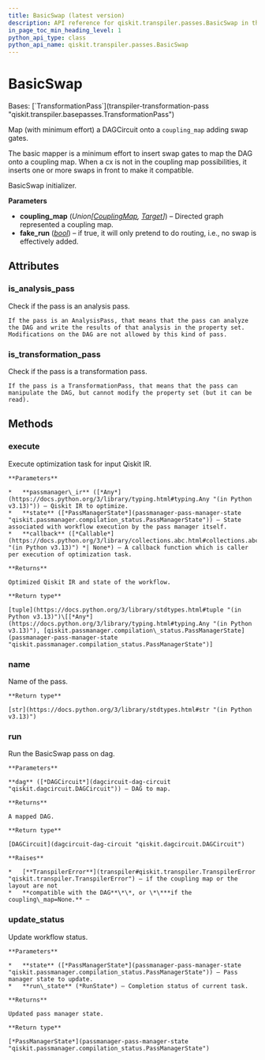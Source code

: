 ```yaml
---
title: BasicSwap (latest version)
description: API reference for qiskit.transpiler.passes.BasicSwap in the latest version of qiskit
in_page_toc_min_heading_level: 1
python_api_type: class
python_api_name: qiskit.transpiler.passes.BasicSwap
---
```


# BasicSwap

<Class id="qiskit.transpiler.passes.BasicSwap" isDedicatedPage={true} github="https://github.com/Qiskit/qiskit/tree/stable/1.3/qiskit/transpiler/passes/routing/basic_swap.py#L24-L166" signature="qiskit.transpiler.passes.BasicSwap(*args, **kwargs)" modifiers="class">
  Bases: [`TransformationPass`](transpiler-transformation-pass "qiskit.transpiler.basepasses.TransformationPass")

  Map (with minimum effort) a DAGCircuit onto a `coupling_map` adding swap gates.

  The basic mapper is a minimum effort to insert swap gates to map the DAG onto a coupling map. When a cx is not in the coupling map possibilities, it inserts one or more swaps in front to make it compatible.

  BasicSwap initializer.

  **Parameters**

  *   **coupling\_map** (*Union\[*[*CouplingMap*](transpiler-coupling-map "qiskit.transpiler.CouplingMap")*,* [*Target*](transpiler-target "qiskit.transpiler.Target")*]*) – Directed graph represented a coupling map.
  *   **fake\_run** ([*bool*](https://docs.python.org/3/library/functions.html#bool "(in Python v3.13)")) – if true, it will only pretend to do routing, i.e., no swap is effectively added.

  ## Attributes

  ### is\_analysis\_pass

  <Attribute id="qiskit.transpiler.passes.BasicSwap.is_analysis_pass">
    Check if the pass is an analysis pass.

    If the pass is an AnalysisPass, that means that the pass can analyze the DAG and write the results of that analysis in the property set. Modifications on the DAG are not allowed by this kind of pass.
  </Attribute>

  ### is\_transformation\_pass

  <Attribute id="qiskit.transpiler.passes.BasicSwap.is_transformation_pass">
    Check if the pass is a transformation pass.

    If the pass is a TransformationPass, that means that the pass can manipulate the DAG, but cannot modify the property set (but it can be read).
  </Attribute>

  ## Methods

  ### execute

  <Function id="qiskit.transpiler.passes.BasicSwap.execute" github="https://github.com/Qiskit/qiskit/tree/stable/1.3/qiskit/transpiler/basepasses.py#L189-L211" signature="execute(passmanager_ir, state, callback=None)">
    Execute optimization task for input Qiskit IR.

    **Parameters**

    *   **passmanager\_ir** ([*Any*](https://docs.python.org/3/library/typing.html#typing.Any "(in Python v3.13)")) – Qiskit IR to optimize.
    *   **state** ([*PassManagerState*](passmanager-pass-manager-state "qiskit.passmanager.compilation_status.PassManagerState")) – State associated with workflow execution by the pass manager itself.
    *   **callback** ([*Callable*](https://docs.python.org/3/library/collections.abc.html#collections.abc.Callable "(in Python v3.13)") *| None*) – A callback function which is caller per execution of optimization task.

    **Returns**

    Optimized Qiskit IR and state of the workflow.

    **Return type**

    [tuple](https://docs.python.org/3/library/stdtypes.html#tuple "(in Python v3.13)")\[[*Any*](https://docs.python.org/3/library/typing.html#typing.Any "(in Python v3.13)"), [qiskit.passmanager.compilation\_status.PassManagerState](passmanager-pass-manager-state "qiskit.passmanager.compilation_status.PassManagerState")]
  </Function>

  ### name

  <Function id="qiskit.transpiler.passes.BasicSwap.name" github="https://github.com/Qiskit/qiskit/tree/stable/1.3/qiskit/passmanager/base_tasks.py#L68-L70" signature="name()">
    Name of the pass.

    **Return type**

    [str](https://docs.python.org/3/library/stdtypes.html#str "(in Python v3.13)")
  </Function>

  ### run

  <Function id="qiskit.transpiler.passes.BasicSwap.run" github="https://github.com/Qiskit/qiskit/tree/stable/1.3/qiskit/transpiler/passes/routing/basic_swap.py#L49-L124" signature="run(dag)">
    Run the BasicSwap pass on dag.

    **Parameters**

    **dag** ([*DAGCircuit*](dagcircuit-dag-circuit "qiskit.dagcircuit.DAGCircuit")) – DAG to map.

    **Returns**

    A mapped DAG.

    **Return type**

    [DAGCircuit](dagcircuit-dag-circuit "qiskit.dagcircuit.DAGCircuit")

    **Raises**

    *   [**TranspilerError**](transpiler#qiskit.transpiler.TranspilerError "qiskit.transpiler.TranspilerError") – if the coupling map or the layout are not
    *   **compatible with the DAG**\*\*, or \*\***if the coupling\_map=None.** –
  </Function>

  ### update\_status

  <Function id="qiskit.transpiler.passes.BasicSwap.update_status" github="https://github.com/Qiskit/qiskit/tree/stable/1.3/qiskit/transpiler/basepasses.py#L213-L221" signature="update_status(state, run_state)">
    Update workflow status.

    **Parameters**

    *   **state** ([*PassManagerState*](passmanager-pass-manager-state "qiskit.passmanager.compilation_status.PassManagerState")) – Pass manager state to update.
    *   **run\_state** (*RunState*) – Completion status of current task.

    **Returns**

    Updated pass manager state.

    **Return type**

    [*PassManagerState*](passmanager-pass-manager-state "qiskit.passmanager.compilation_status.PassManagerState")
  </Function>
</Class>

